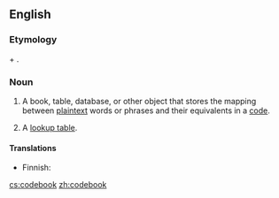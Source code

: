==English==

===Etymology===
{{en-term|code}} + {{en-term|book}}.

===Noun===
{{en-noun}}

# {{cryptography}} A book, table, database, or other object that stores the mapping between [[plaintext]] words or phrases and their equivalents in a [[code]].
# {{computer science}} A [[lookup table]].

====Translations====
{{trans-top|cryptography: mapping between plaintext and code}}
* Finnish: {{t|fi|salakirjoitusavain}}
{{trans-mid}}
{{trans-bottom}}

{{trans-see|computing: lookup table|lookup table}}

[[cs:codebook]]
[[zh:codebook]]